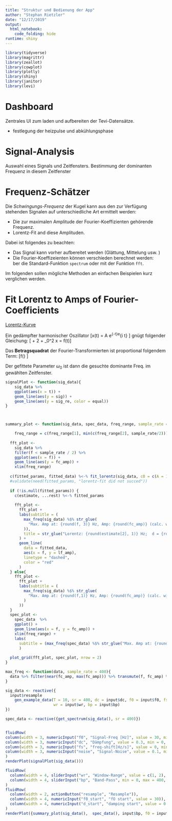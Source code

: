 ```yaml
---
title: "Struktur und Bedienung der App"
author: "Stephan Rietzler"
date: "12/17/2019"
output: 
  html_notebook:
    code_folding: hide
runtime: shiny
---
```


```r
library(tidyverse)
library(magrittr)
library(zeallot)
library(cowplot)
library(plotly)
library(shiny)
library(janitor)
library(levi)
```

# Dashboard

Zentrales UI zum laden und aufbereiten der Tevi-Datensätze.

* festlegung der heizpulse und abkühlungsphase


# Signal-Analysis

Auswahl eines Signals und Zeitfensters. Bestimmung der dominanten 
Frequenz in diesem Zeitfenster

# Frequenz-Schätzer

Die *Schwingungs-Frequenz* der Kugel kann aus den zur Verfügung stehenden Signalen
auf unterschiedliche Art ermittelt werden: 

* Die zur maximalen Amplitude der Fourier-Koeffizienten gehörende Frequenz.
* Lorentz-Fit and diese Amplituden.

Dabei ist folgendes zu beachten: 

* Das Signal kann vorher aufbereitet werden (Glättung, Mittelung usw. )
* Die Fourier-Koeffizeienten können verschieden berechnet werden:  
ber die Standard-Funktion ```spectrum ``` oder mit   der Funktion ```fft```.

Im folgenden sollen mögliche Methoden an einfachen Beispielen kurz verglichen werden.





# Fit Lorentz to Amps of Fourier-Coefficients

[Lorentz-Kurve](https://de.wikipedia.org/wiki/Lorentzkurve)

Ein gedämpfter harmonischer Oszillator 
\[x(t) = A \cdot e^{-\gamma\cdot t}\cdot e^{i \sqrt{\omega_0^2 - \gamma^2}\cdot t} \] 
gnügt folgender Gleichung:
\[\ddot{x} + 2\gamma \dot{x} + \omega_0^2 x = f(t)\]

Das **Betragsquadrat** der Fourier-Transformierten ist proportional folgendem Term:
\[f(\omega) \sim \frac{A(\omega)}{(\omega^2 - \omega_0^2)^2 + \large(\frac{\gamma}{2}\large)^2\omega^2} \]

Der gefittete Parameter $\omega_0$ ist dann die gesuchte dominante Freq. im gewählten Zeitfenster.


```r

signalPlot <- function(sig_data){
    sig_data %>% 
    ggplot(aes(x = t)) +
    geom_line(aes(y = sig)) +
    geom_line(aes(y = sig_re, color = equal))
}



summary_plot <- function(sig_data, spec_data, freq_range, sample_rate = 400, f0 = 30, d = 0.5 ){

    freq_range = c(freq_range[1], min(c(freq_range[2], sample_rate/2)))
    
  fft_plot <-
    sig_data %>% 
    filter(f < sample_rate / 2) %>%
    ggplot(aes(x = f)) + 
    geom_line(aes(y = fc_amp)) + 
    xlim(freq_range) 
  
  c(fitted_params, fitted_data) %<-% fit_lorentz(sig_data, c0 = c(A = 1000, f0 = f0, g = d))
  #validate(need(fitted_params, "lorentz-fit did not succed"))
  
  if (!is.null(fitted_params)) {
    c(estimate, ...rest) %<-% fitted_params
    
    fft_plot <-
      fft_plot +
      labs(subtitle = (
        max_freq(sig_data) %$% str_glue(
          "Max. Amp at: {round(f, 3)} Hz, Amp: {round(fc_amp)} (calc. with fft)"
        )),
        title = str_glue("Lorentz: {round(estimate[2], 1)} Hz;  d = {round(estimate[3], 1)} ")
      ) +
      geom_line(
        data = fitted_data,
        aes(x = f, y = lf_amp),
        linetype = "dashed",
        color = "red"
      )
  } else{
    fft_plot <-
      fft_plot +
      labs(subtitle = (
        max_freq(sig_data) %$% str_glue(
          "Max. Amp at: {round(f,1)} Hz, Amp: {round(fc_amp)} (calc. with fft)"
        )
      ))
  }  
  spec_plot <-
    spec_data  %>%
    ggplot() +
    geom_line(aes(x = f, y = fc_amp)) +
    xlim(freq_range) +
    labs(
      subtitle = (max_freq(spec_data) %$% str_glue("Max. Amp at: {round(f, 3)} Hz, Amp: {round(fc_amp)} (calc. spectrogram)"))
      )
  
  plot_grid(fft_plot, spec_plot, nrow = 2)
}

max_freq <- function(data, sample_rate = 400){
  data %>% filter(near(fc_amp, max(fc_amp))) %>% transmute(f, fc_amp) %>% filter(f < sample_rate/2)
}

```



```r

sig_data <- reactive({
  input$resample
    gen_example_data(T = 10, sr = 400, dc = input$dc, f0 = input$f0, fs = input$fs, noise_sd = input$noise,
                     wr = input$wr, bp = input$bp) 
})

spec_data <- reactive({get_spectrum(sig_data(), sr = 400)})


fluidRow(
column(width = 3, numericInput("f0", "Signal-Freq [Hz]", value = 30, min = 0, max = 50, step = 1)),
column(width = 3, numericInput("dc", "Dämpfung", value = 0.3, min = 0, max = 2, step = 0.05)),
column(width = 3, numericInput("fs", "freq-shift[Hz/s]", value = 0, min = 0, max = 10, step = 0.5)),
column(width = 3, numericInput("noise", "Signal-Noise", value = 0.1, min = 0, max = 1, step = 0.1))
)
renderPlot(signalPlot(sig_data()))

fluidRow(
  column(width = 4, sliderInput("wr", "Window-Range", value = c(1, 2), min = 0, max = 10)),
  column(width = 4, sliderInput("bp", "Band-Pass", min = 0, max = 400, value = c(0,400)))
)
fluidRow(
  column(width = 2, actionButton("resample", "Resample")),
  column(width = 4, numericInput("f0_start", "fO start", value = 30)),
  column(width = 4, numericInput("d_start", "damping start", value = 0.3, step = 0.05))
)
renderPlot({summary_plot(sig_data(),  spec_data(), input$bp, f0 = input$f0_start, d = input$d_start)})

```






